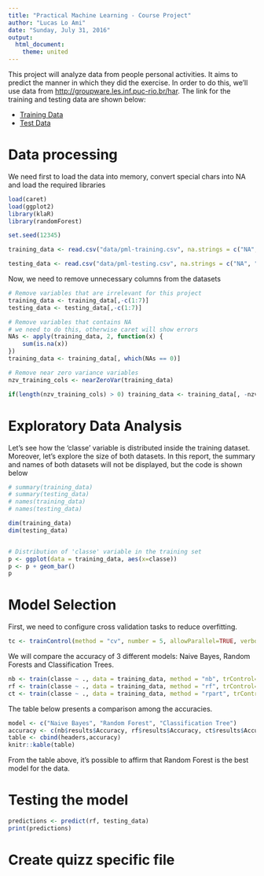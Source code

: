 ```yaml
---
title: "Practical Machine Learning - Course Project"
author: "Lucas Lo Ami"
date: "Sunday, July 31, 2016"
output:
  html_document:
    theme: united
---
```


This project will analyze data from people personal activities. It aims to predict the manner in which they did the exercise. In order to do this, we'll use data from [ http://groupware.les.inf.puc-rio.br/har]( http://groupware.les.inf.puc-rio.br/har). The link for the training and testing data are shown below:

* [Training Data](https://d396qusza40orc.cloudfront.net/predmachlearn/pml-training.csv)
* [Test Data](https://d396qusza40orc.cloudfront.net/predmachlearn/pml-testing.csv)


# Data processing

We need first to load the data into memory, convert special chars into NA and load the required libraries

```r
load(caret)
load(ggplot2)
library(klaR)
library(randomForest)

set.seed(12345)

training_data <- read.csv("data/pml-training.csv", na.strings = c("NA", "", "#DIV/0!"))

testing_data <- read.csv("data/pml-testing.csv", na.strings = c("NA", "", "#DIV/0!"))
```

Now, we need to remove unnecessary columns from the datasets

```r
# Remove variables that are irrelevant for this project
training_data <- training_data[,-c(1:7)]
testing_data <- testing_data[,-c(1:7)]

# Remove variables that contains NA
# we need to do this, otherwise caret will show errors 
NAs <- apply(training_data, 2, function(x) {
    sum(is.na(x))
})
training_data <- training_data[, which(NAs == 0)]

# Remove near zero variance variables
nzv_training_cols <- nearZeroVar(training_data)

if(length(nzv_training_cols) > 0) training_data <- training_data[, -nzv_training_cols]
```

# Exploratory Data Analysis
Let's see how the 'classe' variable is distributed inside the training dataset. Moreover, let's explore the size of both datasets. In this report, the summary and names of both datasets will not be displayed, but the code is shown below

```r
# summary(training_data)
# summary(testing_data)
# names(training_data)
# names(testing_data)

dim(training_data)
dim(testing_data)


# Distribution of 'classe' variable in the training set
p <- ggplot(data = training_data, aes(x=classe)) 
p <- p + geom_bar()
p
```

# Model Selection

First, we need to configure cross validation tasks to reduce overfitting. 

```r
tc <- trainControl(method = "cv", number = 5, allowParallel=TRUE, verboseIter=FALSE,  preProcOptions="pca")
```

We will compare the accuracy of 3 different models: Naive Bayes, Random Forests and Classification Trees.

```r
nb <- train(classe ~ ., data = training_data, method = "nb", trControl= tc)
rf <- train(classe ~ ., data = training_data, method = "rf", trControl= tc)
ct <- train(classe ~ ., data = training_data, method = "rpart", trControl= tc)
```

The table below presents a comparison among the accuracies.

```r
model <- c("Naive Bayes", "Random Forest", "Classification Tree")
accuracy <- c(nb$results$Accuracy, rf$results$Accuracy, ct$results$Accuracy)
table <- cbind(headers,accuracy)
knitr::kable(table)
```

From the table above, it's possible to affirm that Random Forest is the best model for the data.

# Testing the model
```r
predictions <- predict(rf, testing_data)
print(predictions)
```

# Create quizz specific file